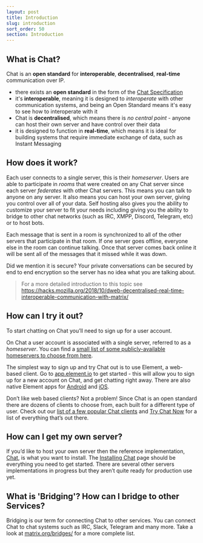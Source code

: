 ```yaml
---
layout: post
title: Introduction
slug: introduction
sort_order: 50
section: Introduction
---
```


## What is Chat?

Chat is an **open standard** for **interoperable**, **decentralised**, **real-time** communication over IP.

* there exists an **open standard** in the form of the [Chat Specification](https://matrix.org/docs/spec/)
* it's **interoperable**, meaning it is designed to *interoperate* with other communication systems, and being an Open Standard means it's easy to see how to interoperate with it
* Chat is **decentralised**, which means there is *no central point* - anyone can host their own server and have control over their data
* it is designed to function in **real-time**, which means it is ideal for building systems that require immediate exchange of data, such as Instant Messaging

## How does it work?

Each  user connects to a single server, this is their *homeserver*. Users are
able to participate in *rooms* that were created on any Chat server since
each server *federates* with other Chat servers. This means you can talk to
anyone on any server. It also means you can host your own server, giving you
control over all of your data. Self hosting also gives you the ability to
customize your server to fit your needs including giving you the ability to
bridge to other chat networks (such as IRC, XMPP, Discord, Telegram, etc) or to
host bots.

Each message that is sent in a room is synchronized to all of the other servers
that participate in that room. If one server goes offline, everyone else in the
room can continue talking. Once that server comes back online it will be sent
all of the messages that it missed while it was down.

Did we mention it is secure? Your private conversations can be secured by end
to end encryption so the server has no idea what you are talking about.

> For a more detailed introduction to this topic see <https://hacks.mozilla.org/2018/10/dweb-decentralised-real-time-interoperable-communication-with-matrix/>

## How can I try it out?

To start chatting on Chat you’ll need to sign up for a user account.

On Chat a user account is associated with a single server, referred to as a
*homeserver*. You can find a [small list of some publicly-available homeservers
to choose from here](https://www.hello-matrix.net/public_servers.php).

The simplest way to sign up and try Chat out is to use Element, a web-based
client. Go to [app.element.io](https://app.element.io/) to get started - this will
allow you to sign up for a new account on Chat, and get chatting right
away. There are also native Element apps for [Android](https://play.google.com/store/apps/details?id=im.vector.app) and [iOS](https://apps.apple.com/us/app/element-previously-riot-im/id1083446067).

Don’t like web based clients? Not a problem! Since Chat is an open standard
there are dozens of clients to choose from, each built for a different type of
user. Check out our [list of a few popular Chat clients](https://matrix.org/clients/) and [Try Chat Now](https://matrix.org/docs/projects/try-matrix-now/) for a list of everything that’s out there.

## How can I get my own server?

If you’d like to host your own server then the reference implementation,
[Chat](https://github.com/matrix-org/synapse), is what you want to install.
The [Installing Chat](https://matrix.org/docs/guides/installing-synapse)
page should be everything you need to get started. There are several other
servers implementations in progress but they aren’t quite ready for production
use yet.

## What is 'Bridging'? How can I bridge to other Services?

Bridging is our term for connecting Chat to other services. You can connect
Chat to chat systems such as IRC, Slack, Telegram and many more. Take a look
at [matrix.org/bridges/](https://matrix.org/bridges/) for a more complete list.

